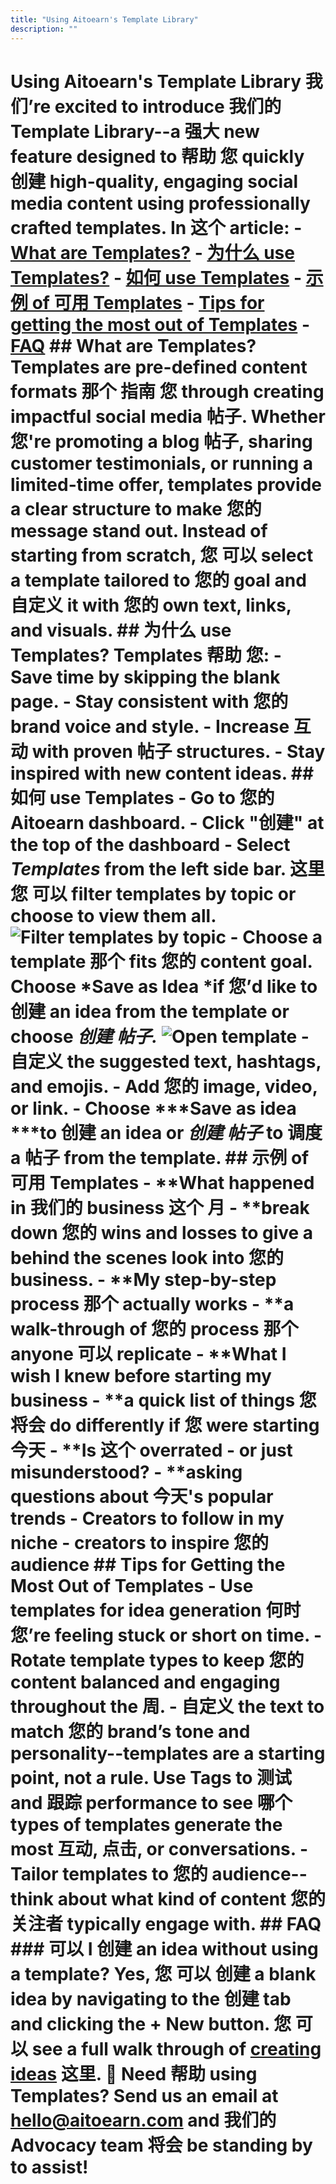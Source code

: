 ```yaml
---
title: "Using Aitoearn's Template Library"
description: ""
---
```


# Using Aitoearn's Template Library 我们’re excited to introduce 我们的 Template Library--a 强大 new feature designed to 帮助 您 quickly 创建 high-quality, engaging social media content using professionally crafted templates. In 这个 article: - [What are Templates?](#What-are-帖子-Templates-mlRBo) - [为什么 use Templates?](#为什么-use-帖子-Templates-VqIC0) - [如何 use Templates](#How-to-use-templates-Yh_ju) - [示例 of 可用 Templates](#示例-of-可用-Templates-R-9kW) - [Tips for getting the most out of Templates](#Tips-for-Getting-the-Most-Out-of-Templates-BjeCk) - [FAQ](#FAQ-J-Kcj) ## What are Templates? Templates are pre-defined content formats 那个 指南 您 through creating impactful social media 帖子. Whether 您're promoting a blog 帖子, sharing customer testimonials, or running a limited-time offer, templates provide a clear structure to make 您的 message stand out. Instead of starting from scratch, 您 可以 select a template tailored to 您的 goal and 自定义 it with 您的 own text, links, and visuals. ## 为什么 use Templates? Templates 帮助 您: - **Save time** by skipping the blank page. - **Stay consistent** with 您的 brand voice and style. - **Increase 互动** with proven 帖子 structures. - **Stay inspired** with new content ideas. ## 如何 use Templates - Go to 您的 Aitoearn dashboard. - Click "创建" at the top of the dashboard - Select ***Templates*** from the left side bar. 这里 您 可以 filter templates by topic or choose to view them all. ![Filter templates by topic](//d33v4339jhl8k0.cloudfront.net/docs/assets/64cb6cf86d4a3e191f237e66/images/683709f2e0314d05424443e2/file-MRNPG3Jn1D.jpg) - Choose a template 那个 fits 您的 content goal. Choose *Save as Idea *if 您’d like to 创建 an idea from the template or choose *创建 帖子.* ![Open template](//d33v4339jhl8k0.cloudfront.net/docs/assets/64cb6cf86d4a3e191f237e66/images/6837039968f634480e5c0515/file-huHbbf8HtW.jpg) - 自定义 the suggested text, hashtags, and emojis. - Add 您的 image, video, or link. - Choose ***Save as idea ***to 创建 an idea or ***创建 帖子*** to 调度 a 帖子 from the template. ## 示例 of 可用 Templates - **What happened in 我们的 business 这个 月 - **break down 您的 wins and losses to give a behind the scenes look into 您的 business. - **My step-by-step process 那个 actually works - **a walk-through of 您的 process 那个 anyone 可以 replicate - **What I wish I knew before starting my business - **a quick list of things 您 将会 do differently if 您 were starting 今天 - **Is 这个 overrated - or just misunderstood? - **asking questions about 今天's popular trends - **Creators to follow in my niche - **creators to inspire 您的 audience ## Tips for Getting the Most Out of Templates - **Use templates for idea generation** 何时 您’re feeling stuck or short on time. - **Rotate template types** to keep 您的 content balanced and engaging throughout the 周. - **自定义 the text** to match 您的 brand’s tone and personality--templates are a starting point, not a rule. **Use Tags**** to 测试 and 跟踪 performance** to see 哪个 types of templates generate the most 互动, 点击, or conversations. - **Tailor templates to 您的 audience**--think about what kind of content 您的 关注者 typically engage with. ## FAQ ### 可以 I 创建 an idea without using a template? Yes, 您 可以 创建 a blank idea by navigating to the 创建 tab and clicking the + New button. 您 可以 see a full walk through of [creating ideas](https://支持.aitoearn.com//支持.aitoearn.com/article/589-creating-ideas-in-aitoearn#h_01GFRYA38XQTQ0A1068BQHKJKW) 这里. 📝 Need 帮助 using Templates? Send us an email at [hello@aitoearn.com](mailto:hello@aitoearn.com) and 我们的 Advocacy team 将会 be standing by to assist!